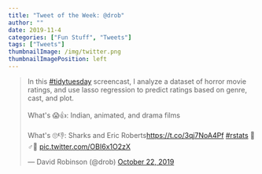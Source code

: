 ```yaml
---
title: "Tweet of the Week: @drob"
author: ""
date: 2019-11-4
categories: ["Fun Stuff", "Tweets"]
tags: ["Tweets"]
thumbnailImage: /img/twitter.png
thumbnailImagePosition: left
---
```

<blockquote class="twitter-tweet"><p lang="en" dir="ltr">In this <a href="https://twitter.com/hashtag/tidytuesday?src=hash&amp;ref_src=twsrc%5Etfw">#tidytuesday</a> screencast, I analyze a dataset of horror movie ratings, and use lasso regression to predict ratings based on genre, cast, and plot.<br><br>What&#39;s 😱👍: Indian, animated, and drama films<br><br>What&#39;s 🙄👎: Sharks and Eric Roberts<a href="https://t.co/3qj7NoA4Pf">https://t.co/3qj7NoA4Pf</a> <a href="https://twitter.com/hashtag/rstats?src=hash&amp;ref_src=twsrc%5Etfw">#rstats</a> 🧛
♂️👻 <a href="https://t.co/OBI6x1O2zX">pic.twitter.com/OBI6x1O2zX</a></p>&mdash; David Robinson (@drob) <a href="https://twitter.com/drob/status/1186659010956713984?ref_src=twsrc%5Etfw">October 22, 2019</a></blockquote> <script async src="https://platform.twitter.com/widgets.js" charset="utf-8"></script>